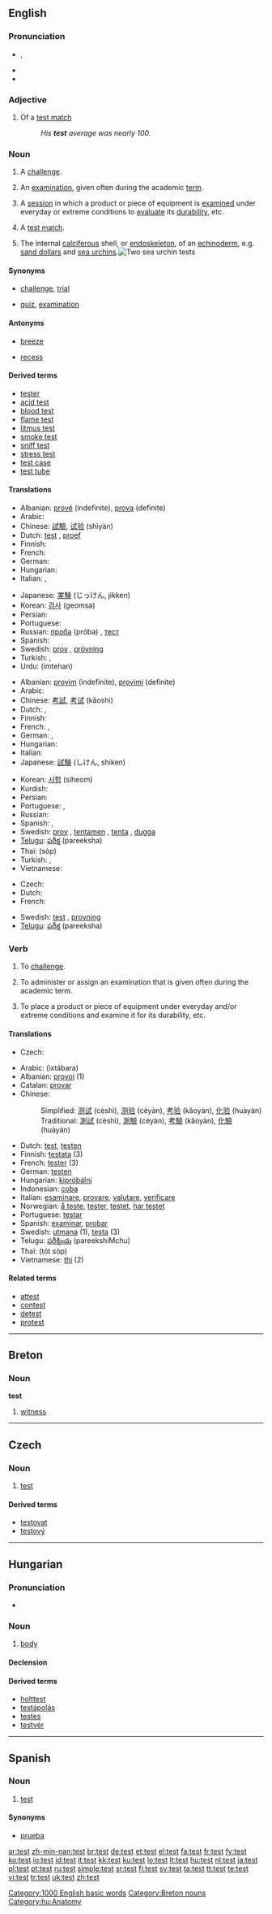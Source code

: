 {{also|Test}}
==English==

===Pronunciation===
* {{IPA|/tɛst/}}, {{SAMPA|/tEst/}}
* {{audio|en-us-test.ogg|Audio (US)}}
* {{rhymes|ɛst}}

===Adjective===
{{en-adj|-}}

# {{Cricket}} Of a [[test match]]
#: ''His '''test''' average was nearly 100.''

===Noun===
{{en-noun}}

# A [[challenge#Noun|challenge]].
# {{context|Academics}} An [[examination]], given often during the academic [[term]].
# A [[session]] in which a product or piece of equipment is [[examine]]d under everyday or extreme conditions to [[evaluate]] its [[durability]], etc.
# {{cricket}} {{context|normally “[[Test]]”}} A [[test match]].
# {{marine biology}} The internal [[calciferous]] shell, or [[endoskeleton]], of an [[echinoderm]], e.g. [[sand dollar|sand dollars]] and [[sea urchin|sea urchins]].[[Image:Sea urchin tests.jpg|thumb|right|Two sea urchin tests]]

====Synonyms====
* {{sense|challenge}} [[challenge]], [[trial]]
* {{sense|academics|examination}} [[quiz]], [[examination]]

====Antonyms====
* {{sense|challenge}} [[breeze]]
* {{sense|academics|examination}} [[recess]]

====Derived terms====
* [[tester]]
* [[acid test]]
* [[blood test]]
* [[flame test]]
* [[litmus test]]
* [[smoke test]]
* [[sniff test]]
* [[stress test]]
* [[test case]]
* [[test tube]]

====Translations====
{{trans-top|challenge, trial}}
* Albanian: [[provë]] (indefinite), [[prova]] (definite)
* Arabic: {{Arab|[[اختبار]]}} {{unicode|(’iχtibá:r)}} {{m}}
* Chinese: [[試驗]], [[试验]] (shìyàn)
* Dutch: [[test]] {{m}}, [[proef]] {{m}}
* Finnish: {{t+|fi|koe}}
* French: {{t+|fr|épreuve|f}}
* German: {{t+|de|Probe|f}}
* Hungarian: {{t+|hu|próba}}
* Italian: {{t+|it|prova}}, {{t+|it|verifica}}
{{trans-mid}}
* Japanese: [[実験]] (じっけん, jikken)
* Korean: [[검사]] (geomsa)
* Persian: {{t+|fa|آزمایش|tr=âzmâyesh|sc=fa-Arab|xs=Persian}}
* Portuguese: {{t+|pt|prova|f}}
* Russian: [[проба]] (próba) {{f}}, [[тест]] {{m}}
* Spanish: {{t-|es|prueba|f}}
* Swedish: [[prov]] {{n}}, [[prövning]] {{c}}
* Turkish: {{t+|tr|test}}, {{t+|tr|deneme}}
* Urdu: (imtehan) {{m}}
{{trans-bottom}}

{{trans-top|(Academics) examination}}
* Albanian: [[provim]] (indefinite), [[provimi]] (definite)
* Arabic: {{Arab|[[امتحان]]}} {{unicode|(’imtihá:n)}} {{m}}
* Chinese: [[考試]], [[考试]] (kǎoshì)
* Dutch: {{t+|nl|examen|n}}, {{t+|nl|test|m}}
* Finnish: {{t+|fi|testi}}
* French: {{t+|fr|test|m}}, {{t+|fr|examen|m}}
* German: {{t+|de|Examen|n}}, {{t+|de|Prüfung|f}}
* Hungarian: {{t+|hu|vizsga}}
* Italian: {{t+|it|esame|m}}
* Japanese: [[試験]] (しけん, shiken)
{{trans-mid}}
* Korean: [[시험]] (siheom)
* Kurdish: {{KUchar|[[تاقیکردنه‌وه‌]]}}
* Persian: {{t+|fa|آزمایش|tr=âzmâyesh|sc=fa-Arab|xs=Persian}}
* Portuguese: {{t+|pt|exame|m}}, {{t+|pt|teste|m}}
* Russian: {{t+|ru|экзамен|m|tr=ekzámen|sc=Cyrl}}
* Spanish: {{t+|es|examen|m}}, {{t-|es|test|m}}
* Swedish: [[prov]] {{n}}, [[tentamen]] {{c}}, [[tenta]] {{c}}, [[dugga]] {{c}}
* [[Telugu]]: [[పరీక్ష]] (pareeksha)
* Thai: {{t+|th|สอบ}} (sòp)
* Turkish: {{t+|tr|sınav}}, {{t+|tr|test}}
* Vietnamese: {{t+|vi|thi|xs=Vietnamese}}
{{trans-bottom}}

{{trans-top|session in which a product is examined under various conditions}}
* Czech: {{t-|cs|test|m}}
* Dutch: {{t+|nl|test|m}}
* French: {{t+|fr|test|m}}
{{trans-mid}}
* Swedish: [[test]] {{n}}, [[provning]] {{c}}
* [[Telugu]]: [[పరీక్ష]] (pareeksha)
{{trans-bottom}}

===Verb===
{{en-verb}}

# To [[challenge#Verb|challenge]].
# {{context|Academics}} To administer or assign an examination that is given often during the academic term.
# To place a product or piece of equipment under everyday and/or extreme conditions and examine it for its durability, etc.

====Translations====
{{trans-top|to place a product or piece of equipment under everyday and/or extreme conditions}}
* Czech: {{t-|cs|testovat}}
{{trans-mid}}
{{trans-bottom}}

{{checktrans-top}}
* Arabic: {{Arab|[[اختبر|اِخْتَبَرَ]]}} (ixtábara)
* Albanian: [[provoj]] (1)
* Catalan: [[provar]]
* Chinese:
*: Simplified: [[测试]] (cèshì), [[测验]] (cèyàn), [[考验]] (kǎoyàn), [[化验]] (huàyàn)
*: Traditional: [[測試]] (cèshì), [[測驗]] (cèyàn), [[考驗]] (kǎoyàn), [[化驗]] (huàyàn)
* Dutch: [[test]], [[testen]]
* Finnish: [[testata]] (3)
* French: [[tester]] (3)
* German: [[testen]]
* Hungarian: [[kipróbálni]]
* Indonesian: [[coba]]
* Italian: [[esaminare]], [[provare]], [[valutare]], [[verificare]]
* Norwegian: [[å teste]], [[tester]], [[testet]], [[har testet]]
* Portuguese: [[testar]]
* Spanish: [[examinar]], [[probar]]
* Swedish: [[utmana]] (1), [[testa]] (3)
* Telugu: [[పరీక్షించు]] (pareekshiMchu)
* Thai: {{t+|th|ทดสอบ}}  (tót sòp)
* Vietnamese: [[thi]] (2)
{{trans-bottom}}

====Related terms====
* [[attest]]
* [[contest]]
* [[detest]]
* [[protest]]

[[Category:1000 English basic words]]

----

==Breton==

===Noun===
'''test'''

# [[witness]]

[[Category:Breton nouns]]

----

==Czech==

===Noun===
{{cs-noun|g=m}}

# [[#English|test]]

====Derived terms====
* [[testovat]]
* [[testový]] {{m}}

----

==Hungarian==

===Pronunciation===
* {{IPA|/ˈtɛʃt/|lang=hu}}

===Noun===
{{hu-noun|ek}}

# [[body]]

====Declension====
{{hu-decl-ek|tes|t|et}}{{hu-pos-etek|test||ei}}

====Derived terms====
* [[holttest]]
* [[testápolás]]
* [[testes]]
* [[testvér]]

[[Category:hu:Anatomy]]

----

==Spanish==

===Noun===
{{es-noun-m|pl=tests}}

# [[test#English|test]]

====Synonyms====
* [[prueba]]

[[ar:test]]
[[zh-min-nan:test]]
[[br:test]]
[[de:test]]
[[et:test]]
[[el:test]]
[[fa:test]]
[[fr:test]]
[[fy:test]]
[[ko:test]]
[[io:test]]
[[id:test]]
[[it:test]]
[[kk:test]]
[[ku:test]]
[[lo:test]]
[[lt:test]]
[[hu:test]]
[[nl:test]]
[[ja:test]]
[[pl:test]]
[[pt:test]]
[[ru:test]]
[[simple:test]]
[[sr:test]]
[[fi:test]]
[[sv:test]]
[[ta:test]]
[[tt:test]]
[[te:test]]
[[vi:test]]
[[tr:test]]
[[uk:test]]
[[zh:test]]